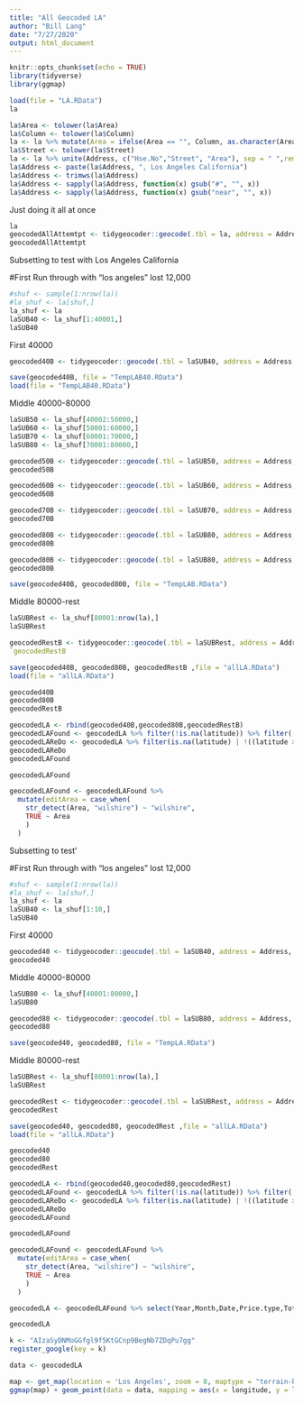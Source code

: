 ```yaml
---
title: "All Geocoded LA"
author: "Bill Lang"
date: "7/27/2020"
output: html_document
---
```


```r
knitr::opts_chunk$set(echo = TRUE)
library(tidyverse)
library(ggmap)
```


```r
load(file = "LA.RData")
la
```


```r
la$Area <- tolower(la$Area)
la$Column <- tolower(la$Column)
la <- la %>% mutate(Area = ifelse(Area == "", Column, as.character(Area)))
la$Street <- tolower(la$Street)
la <- la %>% unite(Address, c("Hse.No","Street", "Area"), sep = " ",remove = FALSE)
la$Address <- paste(la$Address, ", Los Angeles California")
la$Address <- trimws(la$Address)
la$Address <- sapply(la$Address, function(x) gsub("#", "", x))
la$Address <- sapply(la$Address, function(x) gsub("near", "", x))
```


Just doing it all at once

```r
la
geocodedAllAttemtpt <- tidygeocoder::geocode(.tbl = la, address = Address, method = "osm", lat = latitude, long = longitude)
geocodedAllAttemtpt
```


Subsetting to test with Los Angeles California

#First Run through with "los angeles" lost 12,000

```r
#shuf <- sample(1:nrow(la))
#la_shuf <- la[shuf,]
la_shuf <- la
laSUB40 <- la_shuf[1:40001,]
laSUB40
```

First 40000

```r
geocoded40B <- tidygeocoder::geocode(.tbl = laSUB40, address = Address, method = "osm", lat = latitude, long = longitude)
```



```r
save(geocoded40B, file = "TempLAB40.RData")
load(file = "TempLAB40.RData")
```



Middle 40000-80000

```r
laSUB50 <- la_shuf[40002:50000,]
laSUB60 <- la_shuf[50001:60000,]
laSUB70 <- la_shuf[60001:70000,]
laSUB80 <- la_shuf[70001:80000,]
```


```r
geocoded50B <- tidygeocoder::geocode(.tbl = laSUB50, address = Address, method = "osm", lat = latitude, long = longitude)
geocoded50B
```


```r
geocoded60B <- tidygeocoder::geocode(.tbl = laSUB60, address = Address, method = "osm", lat = latitude, long = longitude)
geocoded60B
```


```r
geocoded70B <- tidygeocoder::geocode(.tbl = laSUB70, address = Address, method = "osm", lat = latitude, long = longitude)
geocoded70B
```


```r
geocoded80B <- tidygeocoder::geocode(.tbl = laSUB80, address = Address, method = "osm", lat = latitude, long = longitude)
geocoded80B
```


```r
geocoded80B <- tidygeocoder::geocode(.tbl = laSUB80, address = Address, method = "osm", lat = latitude, long = longitude)
geocoded80B
```

```r
save(geocoded40B, geocoded80B, file = "TempLAB.RData")
```

Middle 80000-rest

```r
laSUBRest <- la_shuf[80001:nrow(la),]
laSUBRest
```


```r
geocodedRestB <- tidygeocoder::geocode(.tbl = laSUBRest, address = Address, method = "osm", lat = latitude, long = longitude)
`geocodedRestB
```


```r
save(geocoded40B, geocoded80B, geocodedRestB ,file = "allLA.RData")
load(file = "allLA.RData")

geocoded40B
geocoded80B
geocodedRestB

geocodedLA <- rbind(geocoded40B,geocoded80B,geocodedRestB)
geocodedLAFound <- geocodedLA %>% filter(!is.na(latitude)) %>% filter( ((latitude > 33 & latitude < 36) & (longitude > -120 & longitude < -116)) )
geocodedLAReDo <- geocodedLA %>% filter(is.na(latitude) | !((latitude > 33 & latitude < 36) & (longitude > -120 & longitude < -116)) )
geocodedLAReDo
geocodedLAFound
```

```r
geocodedLAFound

geocodedLAFound <- geocodedLAFound %>%
  mutate(editArea = case_when(
    str_detect(Area, "wilshire") ~ "wilshire",
    TRUE ~ Area
    )
  )
```















Subsetting to test'

#First Run through with "los angeles" lost 12,000

```r
#shuf <- sample(1:nrow(la))
#la_shuf <- la[shuf,]
la_shuf <- la
laSUB40 <- la_shuf[1:10,]
laSUB40
```

First 40000

```r
geocoded40 <- tidygeocoder::geocode(.tbl = laSUB40, address = Address, method = "osm", lat = latitude, long = longitude)
geocoded40
```

Middle 40000-80000

```r
laSUB80 <- la_shuf[40001:80000,]
laSUB80
```

```r
geocoded80 <- tidygeocoder::geocode(.tbl = laSUB80, address = Address, method = "osm", lat = latitude, long = longitude)
geocoded80
```

```r
save(geocoded40, geocoded80, file = "TempLA.RData")
```

Middle 80000-rest

```r
laSUBRest <- la_shuf[80001:nrow(la),]
laSUBRest
```


```r
geocodedRest <- tidygeocoder::geocode(.tbl = laSUBRest, address = Address, method = "osm", lat = latitude, long = longitude)
geocodedRest
```


```r
save(geocoded40, geocoded80, geocodedRest ,file = "allLA.RData")
load(file = "allLA.RData")

geocoded40
geocoded80
geocodedRest

geocodedLA <- rbind(geocoded40,geocoded80,geocodedRest)
geocodedLAFound <- geocodedLA %>% filter(!is.na(latitude)) %>% filter( ((latitude > 33 & latitude < 36) & (longitude > -120 & longitude < -116)) )
geocodedLAReDo <- geocodedLA %>% filter(is.na(latitude) | !((latitude > 33 & latitude < 36) & (longitude > -120 & longitude < -116)) )
geocodedLAReDo
geocodedLAFound
```

```r
geocodedLAFound

geocodedLAFound <- geocodedLAFound %>%
  mutate(editArea = case_when(
    str_detect(Area, "wilshire") ~ "wilshire",
    TRUE ~ Area
    )
  )
```



```r
geocodedLA <- geocodedLAFound %>% select(Year,Month,Date,Price.type,Total.rooms,Column,editArea,Hse.No,Street,Cross.Street,Address,Type,Frequency,Sale.price,Price.type,Rent.price,latitude,longitude)
```

```r
geocodedLA
```




```r
k <- "AIzaSyDNMoGGfgl9f5KtGCnp9BegNb7ZDqPu7gg"
register_google(key = k)
```


```r
data <- geocodedLA 
```


```r
map <- get_map(location = 'Los Angeles', zoom = 8, maptype = "terrain-background", source = 'google', color = 'color')
ggmap(map) + geom_point(data = data, mapping = aes(x = longitude, y = latitude, color = factor(editArea)), size = 0.1) + theme(legend.position = "none")
```

